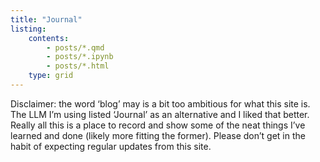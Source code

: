 ```yaml
---
title: "Journal"
listing:
    contents:
        - posts/*.qmd
        - posts/*.ipynb
        - posts/*.html
    type: grid
---
```


Disclaimer: the word 'blog' may is a bit too ambitious for what this site is. The LLM I'm using listed 'Journal' as an alternative and I liked that better. Really all this is a place to record and show some of the neat things I've learned and done (likely more fitting the former). Please don't get in the habit of expecting regular updates from this site. 
